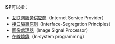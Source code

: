 '''ISP'''可以指：

* [[互联网服务供应商|互联网服务供应商]]（Internet Service Provider）
* [[接口隔离原则|接口隔离原则]]（Interface-Segregation Principles）
* [[圖像處理器|圖像處理器]]（Image Signal Processor）
* [[在線燒錄|在線燒錄]]（In-system programming）
{{disambig|cat=三字拉丁字母縮寫消歧義}}